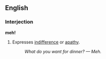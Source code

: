 ==English==
===Interjection===
'''meh!'''
# Expresses [[indifference]] or [[apathy]].
#: ''What do you want for dinner? &mdash; Meh.''